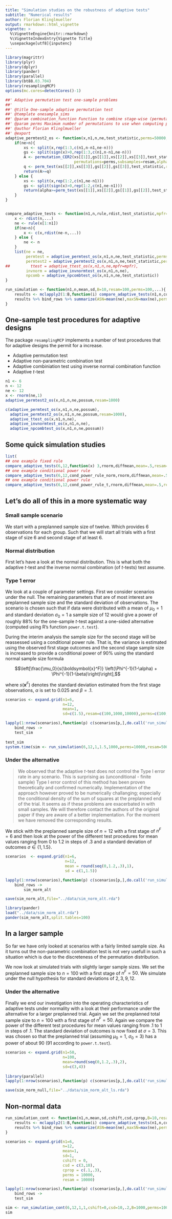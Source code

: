 ```yaml
---
title: "Simulation studies on the robustness of adaptive tests"
subtitle: "Numerical results"
author: Florian Klinglmueller
output: rmarkdown::html_vignette
vignette: >
  %\VignetteEngine{knitr::rmarkdown}
  %\VignetteIndexEntry{Vignette Title}
  \usepackage[utf8]{inputenc}
---
```



```r
library(magrittr)
library(plyr)
library(dplyr)
library(pander)
library(parallel)
library(bt88.03.704)
library(resamplingMCP)
options(mc.cores=detectCores()-1)
```

```r

    

##' Adaptive permutation test one-sample problems
##'
##' @title One-sample adaptive permutation test
##' @template onesample_sims
##' @param combination_function Function to combine stage-wise (permutation) p-values
##' @param perms Maximum number of permutations to use when computing permutation p-values and conditional error rates
##' @author Florian Klinglmueller
##' @export
adaptive_permtest2_os <- function(x,n1,n,ne,test_statistic,perms=50000,resam=100,alpha=0.025){
    if(ne>n){
        xs <- split(x,rep(1:3,c(n1,n-n1,ne-n)))
        gs <- split(sign(x)>0,rep(1:3,c(n1,n-n1,ne-n)))
        A <- permutation_CER2(xs[[1]],gs[[1]],xs[[2]],xs[[3]],test_statistic,one_sample=TRUE,restricted=FALSE,
                              permutations=perms,subsamples=resam,alpha=alpha)
        q <- perm_test(xs[[2]],xs[[3]],gs[[2]],gs[[3]],test_statistic,restricted=FALSE,B=perms)
        return(A>=q)
    } else {
        xs <- split(x,rep(1:2,c(n1,ne-n1)))
        gs <- split(sign(x)>0,rep(1:2,c(n1,ne-n1)))
        return(alpha>=perm_test(xs[[1]],xs[[2]],gs[[1]],gs[[2]],test_statistic,restricted=FALSE,B=perms))
    }
}


compare_adaptive_tests <- function(n1,n,rule,rdist,test_statistic,mpfr=F,resam=100,perms=100,...){
    x <- rdist(n,...)
    ne <- rule(x[1:n1])
    if(ne>n){
        x <- c(x,rdist(ne-n,...))
    } else {
        ne <- n
    }
    list(ne = ne,
         permtest = adaptive_permtest_os(x,n1,n,ne,test_statistic,perms=perms),
         permtest2 = adaptive_permtest2_os(x,n1,n,ne,test_statistic,perms=perms,resam=resam),
##         ttest = adaptive_ttest_os(x,n1,n,ne,mpfr=mpfr),
         invnorm = adaptive_invnormtest_os(x,n1,n,ne),
         npcomb = adaptive_npcombtest_os(x,n1,n,ne,test_statistic))
}

run_simulation <- function(n1,n,mean,sd,B=10,resam=100,perms=100,...){
    results <- mclapply2(1:B,function(i) compare_adaptive_tests(n1,n,cond_power_rule_norm,rnorm,diffmean,mean=mean,sd=sd,resam=resam,perms=perms,...))
    results %>% bind_rows %>% summarize(ASN=mean(ne),maxSN=max(ne),permtest=mean(permtest),permtest2=mean(permtest2),invnorm=mean(invnorm),npcomb=mean(npcomb))
}

```


## One-sample test procedures for adaptive designs

The package `resamplingMCP` implements a number of test procedures
that for adaptive designs the permit for a increase.

- Adaptive permutation test
- Adaptive non-parametric combination test
- Adaptive combiniation test using inverse normal combination function 
- Adaptive $t$-test


```r
n1 <- 6
n <- 12
ne <- 12
x <- rnorm(ne,1)
adaptive_permtest2_os(x,n1,n,ne,possum,resam=1000)

c(adaptive_permtest_os(x,n1,n,ne,possum),
  adaptive_permtest2_os(x,n1,n,ne,possum,resam=1000),
  adaptive_ttest_os(x,n1,n,ne),
  adaptive_invnormtest_os(x,n1,n,ne),
  adaptive_npcombtest_os(x,n1,n,ne,possum))

```
## Some quick simulation studies


```r
list(
## one example fixed rule
compare_adaptive_tests(6,12,function(x) 3,rnorm,diffmean,mean=.5,resam=1000),
## one example conditional power rule
compare_adaptive_tests(6,12,cond_power_rule_norm,rnorm,diffmean,mean=.5,resam=1000),
## one example conditional power rule
compare_adaptive_tests(6,12,cond_power_rule_t,rnorm,diffmean,mean=.5,resam=1000)) %>% bind_rows
```


## Let's do all of this in a more systematic way


### Small sample scenario

We start with a preplanned sample size of twelve. Which provides $6$
observations for each group. Such that we will start all trials with a
first stage of size $6$ and second stage of at least $6$.

### Normal distribution

First let's have a look at the normal distribution. This is what both
the adaptive $t$-test and the inverse normal combination (of
$t$-tests) test assume.

### Type 1 error 

We look at a couple of parameter settings. First we consider scenarios
under the null. The remaining parameters that are of most interest are
preplanned sample size and the standard deviation of observations. The
scenario is chosen such that if data were distributed with a mean of
$\mu_0 = 1$ and standard deviation $\sigma_0 = 1$ a sample size of 12
would give a power of roughly 88% for the one-sample $t$-test against
a one-sided alternative (computed using R's function `power.t.test`).

During the interim analysis the sample size for the second stage will
be reassessed using a conditional power rule. That is, the variance is
estimated using the observed first stage outcomes and the second stage
sample size is increased to provide a conditional power of $90\%$
using the standard normal sample size formula

$$\left[\frac{\mu_0}{s(\boldsymbol{x}^F)} \left(\Phi^{-1}(1-\alpha) + \Phi^{-1}(1-\beta)\right)\right],$$

where $s(\boldsymbol{x}^F)$ denotes the standard deviation estimated from the first
stage observations, $\alpha$ is set to $0.025$ and $\beta = .1$.

```r
scenarios <- expand.grid(n1=6,
                         n=12,
                         mean=1,
                         sd=c(1.5),resam=c(100,1000,10000),perms=c(100,1000,10000))

lapply(1:nrow(scenarios),function(p) c(scenarios[p,],do.call('run_simulation',c(scenarios[p,],B=1000)))) %>%
    bind_rows ->
    test_sim
        
test_sim
system.time(sim <- run_simulation(6,12,1,1.5,1000,perms=10000,resam=50000))

```


### Under the alternative

> We observed that the adaptive $t$-test does not control the Type I
> error rate in any scenario. This is surprising as (unconditional -
> finite sample) Type I error control of this method has been proven
> theoretically and confirmed numerically. Implementation of the
> approach however proved to be numerically challanging; especially
> the conditional density of the sum of squares at the preplanned end
> of the trial. It seems as if these problems are exacerbated in with
> small samples. We will therefore contact the authors of the original
> paper if they are aware of a better implementation. For the moment
> we have removed the corresponding results. 

We stick with the preplanned sample size of $n=12$ with a first stage
of $n^F = 6$ and then look at the power of the different test
procedures for mean values ranging from $0$ to $1.2$ in steps of
$.3$ and a standard deviation of outcomes $\sigma \in \{1,1.5\}$.


```r
scenarios  <- expand.grid(n1=6,
                          n=12,
                          mean = round(seq(0,1.2,.3),1),
                          sd = c(1,1.5))

lapply(1:nrow(scenarios),function(p) c(scenarios[p,],do.call('run_simulation',c(scenarios[p,],B=50000)))) %>%
    bind_rows ->
        sim_norm_alt

save(sim_norm_alt,file="../data/sim_norm_alt.rda")
```

```r
library(pander)
load("../data/sim_norm_alt.rda")
pander(sim_norm_alt,split.tables=100)
```


## In a larger sample

So far we have only looked at scenarios with a fairly limited sample
size. As it turns out the non-parametric combination test is not very
usefull in such a situation which is due to the discreteness of the
permutation distribution.

We now look at simulated trials with slightly larger sample sizes. We
set the preplanned sample size to $n = 100$ with a first stage of $n^F
= 50$. We simulate under the null hypothesis for standard deviations
of $2, 3, 9, 12$. 

### Under the alternative

Finally we end our investigation into the operating characteristics of
adaptive tests under normality with a look at their performance under
the alternative for a larger preplanned trial. Again we set the
preplanned total sample size to $n=100$ with a first stage of $n^F =
50$. Again we compare the power of the different test procedures for
mean values ranging from $.1$ to $1$ in steps of $.1$. The standard
deviation of outcomes is now fixed at $\sigma = 3$. This was chosen so
that the preplanned trial (assuming $\mu_0=1$, $\sigma_0=3$) has a
power of about $90%$ ($91%$ according to `power.t.test`).



```r
scenarios <- expand.grid(n1=50,
                         n=100,
                         mean=round(seq(0,1.2,.3),2),
                         sd=c(3,4))
                         
library(parallel)
lapply(1:nrow(scenarios),function(p) c(scenarios[p,],do.call('run_simulation',c(scenarios[p,],B=1000)))) %>% bind_rows -> sim_norm_alt_ls

save(sim_norm_null,file="../data/sim_norm_alt_ls.rda")


```
## Non-normal data

```r
run_simulation_cont <- function(n1,n,mean,sd,cshift,csd,cprop,B=10,resam=100,perms=100,...){
    results <- mclapply2(1:B,function(i) compare_adaptive_tests(n1,n,cond_power_rule_norm,rnorm_cont,diffmean,mean=mean,sd=sd,cshift=cshift,csd=csd,cprop=cprop,resam=resam,perms=perms,...))
    results %>% bind_rows %>% summarize(ASN=mean(ne),maxSN=max(ne),permtest=mean(permtest),permtest2=mean(permtest2),invnorm=mean(invnorm),npcomb=mean(npcomb))
}

scenarios <- expand.grid(n1=6,
                         n=12,
                         mean=1,
                         sd=1,
                         cshift = 0,
                         csd = c(3,10),
                         cprop = c(.1,.3),
                         perms = 10000,
                         resam = 10000)

lapply(1:nrow(scenarios),function(p) c(scenarios[p,],do.call('run_simulation_cont',c(scenarios[p,],B=1000)))) %>%
    bind_rows ->
    test_sim

sim <- run_simulation_cont(6,12,1,1,cshift=0,csd=10,.2,B=1000,perms=1000,resam=1000)
sim

```
